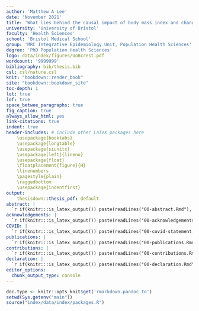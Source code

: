 ```yaml
---
author: 'Matthew A Lee'
date: 'November 2021'
title: 'What lies behind the causal impact of body mass index and change on human health? Added value from complementary study design and deep metabolomic phenotyping.'
university: 'University of Bristol'
faculty: 'Health Sciences'
school: 'Bristol Medical School'
group: 'MRC Integrative Epidemiology Unit, Population Health Sciences'
degree: 'PhD Population Health Sciences'
logo: data/index/figures/UoBcrest.pdf
wordcount: '9999999'
bibliography: bib/thesis.bib
csl: csl/nature.csl
knit: "bookdown::render_book"
site: "bookdown::bookdown_site"
toc-depth: 1
lot: true
lof: true
space_betwee_paragraphs: true
fig_caption: true
always_allow_html: yes
link-citations: true
indent: true
header-includes: # include other LaTeX packages here
    \usepackage{booktabs}
    \usepackage{longtable}
    \usepackage{siunitx}
    \usepackage[left]{lineno}
    \usepackage{float}
    \floatplacement{figure}{H}
    \linenumbers
    \pagestyle{plain}
    \raggedbottom 
    \usepackage{indentfirst}
output: 
    thesisdown::thesis_pdf: default
abstract: |
  `r if(knitr:::is_latex_output()) paste(readLines("00-abstract.Rmd"), collapse = '\n  ')`
acknowledgements: |
  `r if(knitr:::is_latex_output()) paste(readLines("00-acknowledgements.Rmd"), collapse = '\n  ')`
COVID: |
  `r if(knitr:::is_latex_output()) paste(readLines("00-covid-statement.Rmd"), collapse = '\n  ')`
publications: |
  `r if(knitr:::is_latex_output()) paste(readLines("00-publications.Rmd"), collapse = '\n  ')`
contributions: |
  `r if(knitr:::is_latex_output()) paste(readLines("00-contributions.Rmd"), collapse = '\n  ')`
declaration: |
  `r if(knitr:::is_latex_output()) paste(readLines("00-declaration.Rmd"), collapse = '\n  ')`
editor_options: 
  chunk_output_type: console
---
```


```r
doc.type <- knitr::opts_knit$get('rmarkdown.pandoc.to')
setwd(Sys.getenv("main"))
source("index/data/index/packages.R")
```

